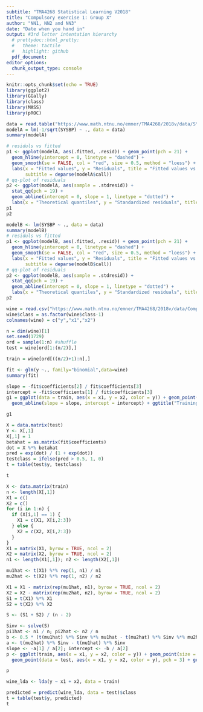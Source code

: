 ```yaml
---
subtitle: "TMA4268 Statistical Learning V2018"
title: "Compulsory exercise 1: Group X"
author: "NN1, NN2 and NN3"
date: "Date when you hand in"
output: #3rd letter intentation hierarchy
  # prettydoc::html_pretty:
  #   theme: tactile
  #   highlight: github
  pdf_document:
editor_options: 
  chunk_output_type: console
---
```


```r
knitr::opts_chunk$set(echo = TRUE)
library(ggplot2)
library(GGally)
library(class)
library(MASS)
library(pROC)
```

\section*{Problem 2 - Linear regression} 
```r
data = read.table("https://www.math.ntnu.no/emner/TMA4268/2018v/data/SYSBPreg3uid.txt")
modelA = lm(-1/sqrt(SYSBP) ~ ., data = data)
summary(modelA)
```

\section*{a)}

\begin{itemize}

\item The fittet model has the equation $\hat{Y} = X\hat{\beta}$, where $\hat{\beta} = (X^TX)^{-1}X^TY$, X is the $n \times (p + 1)$ design matrix, and Y is the corresponding response values.

\item "Estimate" is the estimated coeffictients obtaining the minimum residual square error with the data set. The "intercept" is the constant term in the regression model.

\item The "standard error" is the estimated standard deviation in the estimated coefficients. It is given as the square root of $\hat{Var}(\hat{{\beta}_{j}}) = c_{jj}{\hat{\sigma}}^2$, where $c_{ij} = ((X^TX)^{-1})_{ij}$ and ${\hat{\sigma}}^2 = (Y - \hat{Y})^T(Y - \hat{Y}) / (n - p - 1)$.

\item The "t value" is for every coefficent $j$, $\frac{ \hat{{\beta}_j} }{ \sqrt{c_{jj}} \hat{ \sigma } }$ which is t distributed with $n - p - 1$ degrees of freedom under the assumtion that $H_0$ is true, that is, ${\beta}_j$ truly is $0$. "Pr(t > |t|)" is then the probability of obeserving such an extreme t value given that $H_0$ is true. Hence Pr(>|t|) $:= P(|T_{n - p - 1}| \geq |\frac{ \hat{{\beta}_j} }{ \sqrt{c_{jj}} \hat{ \sigma } }|) = 2P(T_{n - p - 1} \geq |\frac{ \hat{{\beta}_j} }{ \sqrt{c_{jj}} \hat{ \sigma } }|)$.

\item The "Residual standard error" is our estimate for the variance of Y. The standard error squared is given as ${ \hat{\sigma} }^2 = (Y - \hat{Y})^T(Y - \hat{Y}) / (n - p - 1)$.

\item The "F - statistic" is used to check the hypothesis of all betas being 0. In the table it is given as $\frac{(TSS - RSS) / p} {RSS / (n - p - 1)}$, which is Fisher distributed with degrees of freedom $p$ and $n - p - 1$, where $TSS := \sum_{i = 1}^{n}(y_i - \bar{y})^2$, and $RSS := \sum_{i = 1}^{n}(y_i - \hat{y}_i)^2$.

\end{itemize}

\subsection{b)}

\begin{itemize}

\item The proportion of variability explained by the model is given by the $R^2 -$ statistic $:= (TSS - RSS) / TSS$, here being equal to 0.2494. Hence our model explains approximately $25\%$ of the variance in the response value.

\end{itemize}
```r
# residuls vs fitted
p1 <- ggplot(modelA, aes(.fitted, .resid)) + geom_point(pch = 21) + 
  geom_hline(yintercept = 0, linetype = "dashed") + 
  geom_smooth(se = FALSE, col = "red", size = 0.5, method = "loess") + 
  labs(x = "Fitted values", y = "Residuals", title = "Fitted values vs. residuals",
       subtitle = deparse(modelA$call))
# qq-plot of residuals
p2 <- ggplot(modelA, aes(sample = .stdresid)) +
  stat_qq(pch = 19) + 
  geom_abline(intercept = 0, slope = 1, linetype = "dotted") +
  labs(x = "Theoretical quantiles", y = "Standardized residuals", title = "Normal Q-Q", subtitle = deparse(modelA$call))
p1
p2
```
\begin{itemize}

\item Looking at the plot of residuals vs. fitted values we note that it does not appear to be a correlation between the value of the response and the variance of the response, and the mean appears to be 0. This fits well with the assumtion of the noise being normally distributed with mean 0 and constant variance.

The QQ-plots strengthens our belief in this assumtion, as the points form a linear line.

\end{itemize}

```r
modelB <- lm(SYSBP ~ ., data = data)
summary(modelB)
# residuls vs fitted
p1 <- ggplot(modelB, aes(.fitted, .resid)) + geom_point(pch = 21) + 
  geom_hline(yintercept = 0, linetype = "dashed") + 
  geom_smooth(se = FALSE, col = "red", size = 0.5, method = "loess") + 
  labs(x = "Fitted values", y = "Residuals", title = "Fitted values vs. residuals",
       subtitle = deparse(modelB$call))
# qq-plot of residuals
p2 <- ggplot(modelB, aes(sample = .stdresid)) +
  stat_qq(pch = 19) + 
  geom_abline(intercept = 0, slope = 1, linetype = "dotted") +
  labs(x = "Theoretical quantiles", y = "Standardized residuals", title = "Normal Q-Q", subtitle = deparse(modelB$call))
p2
```

\begin{itemize}

\item The RSE is considerably larger for model B, that is, the estimated variance in both the response and our estimated coefficients are larger in this model. Looking at the diagnostic plots of model B we also note that the QQ-plot suggests that these residuals are not normally distributed. Clearly we prefer model A to make inference about systolic blood pressure, for this model brings more likely coefficent estimates and follows the noise assumptions better.

\end{itemize}

\subsection*{c)}

\begin{itemize}

\item The estimate for ${\hat{\beta}}_{BMI}$ is $3.087\cdot 10^{-4}$. 

\item We interpret the estimated coefficient ${\hat{\beta}}_{BMI}$ as the coefficient of the variable containing the value of BMI in the linear expression for $-1 / \sqrt{SYSBP}$, that is, the impact of change in BMI on the response

\[
{\hat{\beta}}_{BMI} = \frac{\partial (-1/\sqrt{SYSBP)}}{\partial BMI}
\]

\item Since ${\hat{\beta}}_{BMI} \sim N({\beta}_{BMI}, {\sigma}^2c_{BMI})$, where $c_{BMI} := \textrm{diagonal entry corresponding to BMI of }(X^TX)^{-1}$ we have

\[
\frac{ {(\hat{\beta}}_{BMI} - {\beta}_{BMI}) / (\sigma \sqrt{c_{BMI}}) }{ \sqrt{ \frac{1}{{\sigma}^2} RSS / (n - p - 1) } } = \frac{ {\hat{\beta}}_{BMI} - {\beta}_{BMI} }{\sqrt{\frac{RSS}{n - p - 1}c_{BMI}}} \sim T_{n - p - 1}
\]

It follows that

\[
Pr({\beta}_{BMI} \in ({\hat{\beta}}_{BMI} - {\hat{\sigma}} \sqrt{c_{BMI}} t_{0.995, 2593}, {\hat{\beta}}_{BMI} - {\hat{\sigma}} \sqrt{c_{BMI}} t_{0.005, 2593} )) = 0.99
\]

Setting $t_{0.005, 2593} = -2.577727$ and $t_{0.995, 2593} = 2.577727$, we compute the interval to be $(2.325282\cdot 10^{-4}, 3.848718\cdot 10^{-4})$. This interval tells us that with probability $0.99$, the true value of the coefficient is contained in this interval.

\item We note that if $H_0$ is true, the center of the t distribution for prediction of $\hat{\beta}_{BMI}$ would be $0$, but the degrees of freedom the same as for this prediction. Hence, a $99\%$ prediction interval for the estimated coefficient would in this case be $(-|2.325282\cdot 10^{-4} -  3.087\cdot 10^{-4}|, |3.848718\cdot 10^{-4} - 3.087\cdot 10^{-4}|) = (-7.61718\cdot 10^{-5}, 7.61718\cdot 10^{-5})$. Clearly our observed value is outside the interval, meaning that the p value must be less than or equal to $0.01$.

\end{itemize}

\section*{d)}

\begin{itemize}

\item Model A predicts the response of these values to be $-0.08667246$, which corresponds to a SYSBP of $133.1183$. 

\item Let $\tilde{Y_0}$ be a new observation of $-1 / \sqrt{SYSBP}$ corresponding to the point ${x_0}$. Since we have $\tilde{Y_0} - {x_0}^T\beta \sim N(0, {\sigma}^2(1 + {x_0}^T(X^TX)^{-1}{x_0}))$ we get

\[
\frac{(\tilde{Y_0} - {x_0}^T\hat{\beta}) / (\sigma \sqrt{1 + {x_0}^T(X^TX)^{-1}x_0})}{\sqrt{\frac{1}{{\sigma}^2} RSS / (n - p - 1)}} = \frac{ \tilde{Y_0} - {x_0}^T\hat{\beta} }{ \hat{\sigma}\sqrt{1 + {x_0}^T(X^TX)^{-1}x_0} } \sim T_{n - p - 1}
\]

letting $\tilde{Y_0} = -\frac{1}{\sqrt{Y_0}}$ we obtain the following prediction interval for SYSBP at $x_0$

\[
Pr(Y_0 \in \bigg( \frac{1} {({x_0}^T\hat{\beta} + \hat{\sigma}kt_{0.05, 2593})^2 }, \frac{1} {({x_0}^T\hat{\beta} + \hat{\sigma} kt_{0.95, 2593})^2}\bigg) ) = 0.90, \\ k = \sqrt{1 + {x_0}^T(X^TX)^{-1}x_0}
\]

Setting $t_{0.05, 2593} = -1.645441$ and $t_{0.95, 2593} = 1.645441$ we compute the following prediction interval $(107.9250, 168.2845)$. 

\item ??????????????????????????

\end{itemize}

\section*{Problem 3 - Classification}

\section*{a)}

\begin{itemize}

\item We want to show that $logit(p_i)=log(\frac{p_i}{1-p_i})$ is a linear function, where $p_i=\frac{e^{\beta_0+\beta_1x_{i1}+\beta_2 x_{i2}}}{1+e^{\beta_0+\beta_1x_{i1}+\beta_2 x_{i2}}}$. We see that 

\[
1-p_i=1-\frac{e^{\beta_0+\beta_1x_{i1}+\beta_2 x_{i2}}}{1+e^{\beta_0+\beta_1x_{i1}+\beta_2 x_{i2}}}=\frac{1}{1+e^{\beta_0+\beta_1x_{i1}+\beta_2 x_{i2}}}.
\]

and thus

\[
\textrm{logit}(p_i)=\log\bigg(\frac{p_i}{1-p_i}\bigg)=\log\Bigg(\frac{\frac{e^{\beta_0+\beta_1x_{i1}+\beta_2 x_{i2}}}{1+e^{\beta_0+\beta_1x_{i1}+\beta_2 x_{i2}}}}{\frac{1}{1+e^{\beta_0+\beta_1x_{i1}+\beta_2 x_{i2}}}}\Bigg)= \log(e^{\beta_0+\beta_1x_{i1}+\beta_2 x_{i2}})=\beta_0+\beta_1x_{i1}+\beta_2 x_{i2}.
\]

So $\textrm{logit}(p_i)$ is linear.

\end{itemize}

```r
wine = read.csv("https://www.math.ntnu.no/emner/TMA4268/2018v/data/Comp1Wine.csv",sep=" ")
wine$class = as.factor(wine$class-1)
colnames(wine) = c("y","x1","x2")

n = dim(wine)[1]
set.seed(1729) 
ord = sample(1:n) #shuffle
test = wine[ord[1:(n/2)],]

train = wine[ord[((n/2)+1):n],]

fit <- glm(y ~., family="binomial",data=wine)
summary(fit)
```

\begin{itemize}

\item $\hat{\beta_1}$ and $\hat{\beta_2}$ can be interpreted as how the odds vary with $x_{i1}$, $x_{i2}$ respectively. The odds is given as $\frac{p_i}{1-p_i}$. If the covariate $x_{i1}$ is increased by one unit, the odds is multiplied by $exp(\beta_1)$. The same is true for $x_{i2}$ and $exp(\beta_2)$. $hat{\beta}_i, \ i = 0, 1, 2$ and are estimates for the parameters $\beta$ in the model, and are estimated by maximum likelihood on the intital data.

\item We find the formula for the class boundary by solving $\hat{Pr}(Y = 1| X) = 0.5$. This gives 

\[
  \frac{e^{\hat{\beta_0}+\hat{\beta_1}x_{i1}+\hat{\beta_2} x_{i2}}}{1+e^{\hat{\beta_0}+\hat{\beta_1}x_{i1}+\hat{\beta_2} x_{i2}}} = 0.5,
\]

so

\[
  0.5e^{\hat{\beta_0}+\hat{\beta_1}x_{i1}+\hat{\beta_2} x_{i2}}=0.5.
\]

This means that we need $\hat{\beta_0}+\hat{\beta_1}x_{i1}+\hat{\beta_2}x_{i2} = 0$. Thus

\[
x_2 = -\frac{\hat{\beta_0}}{\hat{\beta_2}} - \frac{\hat{\beta_1}}{\hat{\beta_2}}x_1,
\]

and we see that the boundary is linear.

\item The training data is plotted with the class boundary.

\end{itemize}

```r
slope = -fit$coefficients[2] / fit$coefficients[3]
intercept = -fit$coefficients[1] / fit$coefficients[3]
g1 = ggplot(data = train, aes(x = x1, y = x2, color = y)) + geom_point(data = train, pch = 3) +
  geom_abline(slope = slope, intercept = intercept) + ggtitle("Training data and logistic boundary")

g1
```

\begin{itemize}

\item From the summary we find that $\hat{\beta_0} = 3.184$, $\hat{\beta_1} = 0.265$, $\hat{\beta_2} = -1.890$. The probability of class 1 given $x_1 = 17$ and $x_2 = 3$ is then

\[
p = \frac{e^{\hat{\beta_0}+\hat{\beta_1}x_{1}+\hat{\beta_2} x_{2}}}{1+e^{\hat{\beta_0}+\hat{\beta_1}x_{1}+\hat{\beta_2} x_{2}}} = 0.882.
\]

The interpretation of this is that based on the model, the probability of this point belonging to class one is $88.2\%$.

\item The predicted probabilities for the test set is visualized in a confusion matrix with a cutoff of $0.5$.

\end{itemize}

```r
X = data.matrix(test)
Y <- X[,1]
X[,1] = 1
betahat = as.matrix(fit$coefficients)
dot = X %*% betahat
pred = exp(dot) / (1 + exp(dot))
testclass = ifelse(pred > 0.5, 1, 0)
t = table(test$y, testclass)

t
```


\section*{c)}

\begin{itemize}

\item ${\pi}_k$ is the probability of an observation being from class $k$, that is, the probability of getting a sample from a certain wine, wine $1$ or $2$ in this case. ${\mu}_k$ is the expected value of a point from class $k$, in our case the expected values of $(x1, x2)$ corresponding to wine $1$ and wine $2$. $\Sigma$ is the variance matrix of the distribution of a class, here assumed to be equal for every class. Hence we assume that the variance in observations of $(x1, x2)$ are the same for both wine $1$ and $2$. $f_k(x)$ is the distribution of points $(x1, x2)$, coming from class $k$, i. e. wine $1$ and $2$, which we assume takes the form of the normal distribution with mean ${\mu}_k$ and variance $\Sigma$.

\end{itemize}

```r
X <- data.matrix(train)
n <- length(X[,1])
X1 = c() 
X2 = c()
for (i in 1:n) {
  if (X[i,1] == 1) {
    X1 = c(X1, X[i,2:3])
  } else {
    X2 = c(X2, X[i,2:3])
  }
}
X1 = matrix(X1, byrow = TRUE, ncol = 2)
X2 = matrix(X2, byrow = TRUE, ncol = 2)
n1 <- length(X1[,1]); n2 <- length(X2[,1])

mu1hat <- t(X1) %*% rep(1, n1) / n1
mu2hat <- t(X2) %*% rep(1, n2) / n2

X1 = X1 - matrix(rep(mu1hat, n1), byrow = TRUE, ncol = 2)
X2 = X2 - matrix(rep(mu2hat, n2), byrow = TRUE, ncol = 2)
S1 = t(X1) %*% X1
S2 = t(X2) %*% X2

S <- (S1 + S2) / (n - 2)
```

\begin{itemize}

\item To estimate ${\pi}_k$ we consider the proportion of observations coming from class $k$, that is, $\hat{\pi}_k = \frac{n_k}{n}$. We compute $\hat{\pi}_1 = 32 / 65 = 0.4923$ and $\hat{pi}_2 = 33 / 65 = 0.5077$. To estimate ${\mu_k}$ we consider the estimated mean of points coming from class $k$, that is $\hat{\mu}_k = \frac{1}{n_k} \sum_{i, y_i = k} x_i$, which we compute to be: $\hat{\mu}_1 = (16.7781, 5.4575)^T$, $\hat{\mu}_2 = (19.6879, 3.0536)^T$. To estimate $\Sigma$ we consider the estimated variance for each class, $\hat{\Sigma}_k := \frac{1}{n_k - 1}\sum_{i, y_i = k} (X_i - \hat{\mu}_k)(X_i - \hat{\mu}_k)^T$, and compute: 
\[
\hat{\Sigma} = \sum_{k = 1}^2 \frac{n_k - 1}{n - 2} \hat{\Sigma}_k = 
\begin{bmatrix}
  6.2014 & -0.4447 \\
  -0.4447 & 1.1678
\end{bmatrix}
\]

\item The desicion boundary is given by the equality $P(Y = 0 | X) = P(Y = 1 | X)$, that is

\[
\frac{\pi_0 f_0(x)}{\sum_{i = 0}^{1}\pi_kf_i(x)} = \frac{\pi_1 f_1(x)}{\sum_{i = 0}^{1}\pi_kf_i(x)}
\]

which simplifies to 

\[
\pi_0 \exp(\frac{1}{2}(x - \mu_0)^T{\Sigma}^{-1}(x - \mu_0)) = \pi_1 \exp(\frac{1}{2}(x - \mu_1)^T{\Sigma}^{-1}(x - \mu_1))
\]

taking the logarithm on both sides yields

\[
\log(\pi_0) + \frac{1}{2}({\mu_0}^T{\Sigma}^{-1}\mu_0 - 2{\mu_0}^T{\Sigma}^{-1}x + x^T{\Sigma}^{-1}x) = \log(\pi_1) + \frac{1}{2}({\mu_1}^T{\Sigma}^{-1}\mu_1 - 2{\mu_1}^T{\Sigma}^{-1}x + x^T{\Sigma}^{-1}x) 
\]

and finally

\[
\log(\pi_0) + \frac{1}{2}{\mu_0}^T{\Sigma}^{-1}\mu_0 - {\mu_0}^T{\Sigma}^{-1}x = {\delta}_0(x) = \log(\pi_1) + \frac{1}{2}{\mu_1}^T{\Sigma}^{-1}\mu_1 - {\mu_1}^T{\Sigma}^{-1}x = {\delta}_1(x)
\]
(feil i oppgaveteksten?)

\item Let $\hat{\delta}_k(x) := \log(\hat{\pi}_k) - \frac{1}{2}(x - \hat{\mu}_k)^T{\hat{\Sigma}}^{-1}(x - \hat{\mu_k}))$, then this descision boundary is given by

\[
\hat{Pr}(Y = 1 | X) = \frac{\pi_1\hat{f}_1(x)}{\sum_{i = 0}^{1}\pi_i \hat{f}_i(x)} = \frac{\exp(\hat{\delta_1}(x))}{\sum_{i = 0}^1\exp(\hat{\delta_i}(x))} = 0.5
\]

which gives

\[
\exp(\hat{\delta}_1(x)) = \exp(\hat{\delta}_0(x)),
\]

and thus

\[
\hat{\delta}_0(x) = \hat{\delta}_1(x).
\]

So the boundary becomes

\[
\log(\hat{\pi_0}) + \frac{1}{2}{\hat{\mu_0}}^T{\Sigma}^{-1}\hat{\mu_0} - {\hat{\mu_0}}^T{\hat{\Sigma}}^{-1}x = \log(\hat{\pi_1}) + \frac{1}{2}{\hat{\mu_1}}^T{\Sigma}^{-1}\hat{\mu_1} - {\hat{\mu_1}}^T{\hat{\Sigma}}^{-1}x
\]

that is

\[
\frac{1}{2}({\hat{\mu}_0}^T {\hat{\Sigma}}^{-1}\hat{\mu_0} - {\hat{\mu}_1}^T {\hat{\Sigma}}^{-1}\hat{\mu_1}) + \log\bigg(\frac{\hat{\pi}_0}{\hat{\pi}_1}\bigg) + ({\hat{\mu}_1}^T{\hat{\Sigma}}^{-1} - {\hat{\mu}_0}^T{\hat{\Sigma}}^{-1})x = 0
\]

Inserting our obtained estimates from the training set we get the boudary

\[
x_2 = 0.1711x_1 + 1.1205
\]

\item The descision boundary with both the training and test observations is shown below (circles are from the training set)

\end{itemize}

```r
Sinv <- solve(S)
pi1hat <- n1 / n; pi2hat <- n2 / n
b <- 0.5 * (t(mu1hat) %*% Sinv %*% mu1hat - t(mu2hat) %*% Sinv %*% mu2hat) + log(pi1hat / pi2hat) 
a <- t(mu2hat) %*% Sinv - t(mu1hat) %*% Sinv
slope <- -a[1] / a[2]; intercept <- -b / a[2]
p <- ggplot(train, aes(x = x1, y = x2, color = y)) + geom_point(size = 2.5, pch = 1) +
  geom_point(data = test, aes(x = x1, y = x2, color = y), pch = 3) + geom_abline(slope = slope, intercept = intercept)

p
```

\begin{itemize}

\item Done below

\end{itemize}

```r
wine_lda <- lda(y ~ x1 + x2, data = train)
```

\begin{itemize}

\item The confusion table is show below. We get a sesitivity of $12 / 27 = 0.4444$, and a specificity of $18 / 38 = 0.4737$. The performance is bad compared to the logistic regression and KNN. Perhaps this method is not flexible enough for this dataset. 

\end{itemize}

```r
predicted = predict(wine_lda, data = test)$class
t = table(test$y, predicted)
t
```

\begin{itemize}

\item The most important diffence in regard to using LDA or QDA would be that with QDA we expect the variance of the classes to be different, and hence use different covariance matrices in their distributions. This allows for a more flexible fit to the data.

\end{itemize}

\section*{d)}



